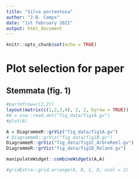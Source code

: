 ```yaml
---
title: "Silva portentosa"
author: "J.B. Camps"
date: "1st february 2021"
output: html_document
---
```


```r
knitr::opts_chunk$set(echo = TRUE)
```



# Plot selection for paper

## Stemmata (fig. 1)
```r

#par(mfrow=c(2,2))
layout(matrix(c(1,2,3,4), 2, 2, byrow = TRUE))
#A = sna::read.dot("fig_data/fig1A.gv")
#plot(A)

A = DiagrammeR::grViz("fig_data/fig1A.gv")
# DiagrammeR::grViz("fig_data/fig1B.gv")
DiagrammeR::grViz("fig_data/fig1C_ArbreReel.gv")
DiagrammeR::grViz("fig_data/fig1D_Roland.gv")

manipulateWidget::combineWidgets(A,A)

#gridExtra::grid.arrange(A, B, C, D, ncol = 2)
```

